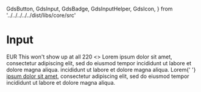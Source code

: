   GdsButton,
  GdsInput,
  GdsBadge,
  GdsInputHelper,
  GdsIcon,
} from '../../../../../dist/libs/core/src'

<Meta title="Components/Input/Text" />

# Input

<gds-main>
  <div>
    <gds-input
      label="I am a label"
      id="test"
      pattern="[a-z]+"
      type="text"
      minlength="3"
      name="test"
      required
    >
      <gds-icon name="calendar" slot="lead" />
      <gds-button
        variant="circle tertiary"
        data-label="test"
        effect="ripple"
        size="small"
        slot="trail"
      >
        <gds-icon name="plus" slot="circle" />
      </gds-button>
      <gds-icon name="info" slot="help" />
      <gds-badge slot="badge" variant="surface">
        EUR
      </gds-badge>
      This won't show up at all
      <gds-input-helper slot="helper" label="Summary" tooltip="Basic Tooltip">
        <gds-badge slot="badge" variant="success" type="counter">
          220
        </gds-badge>
        <gds-button
          variant="circle tertiary"
          data-label="test"
          effect="ripple"
          size="small"
          slot="action"
        >
          <gds-icon name="info" slot="circle" />
        </gds-button>
        <>
          Lorem ipsum dolor sit amet, consectetur adipiscing elit, sed do
          eiusmod tempor incididunt ut labore et dolore magna aliqua. incididunt
          ut labore et dolore magna aliqua. Lorem{' '}
          <a href="#"> ipsum dolor sit amet</a>, consectetur adipiscing elit,
          sed do eiusmod tempor incididunt ut labore et dolore magna aliqua.
        </>
      </gds-input-helper>
    </gds-input>
  </div>
  <div>
    <gds-input label="Label only"></gds-input>
  </div>
  <div>
    <gds-input label="Lead icon">
      <gds-icon name="calendar" slot="lead" />
    </gds-input>
  </div>
  <div>
    <gds-input
      id="trailicon"
      pattern="[a-z]+"
      type="text"
      minlength="3"
      name="test"
      required
      label="Trail icon"
    >
      <gds-icon name="x" slot="trail" />
    </gds-input>
  </div>
  <div>
    <gds-input label="Trail & Lead">
      <gds-icon name="calendar" slot="lead" />
      <gds-icon name="x" slot="trail" />
    </gds-input>
  </div>
  <div>
    <gds-input label="Lead & Badge">
      <gds-icon name="calendar" slot="lead" />
      <gds-badge content="USD" slot="badge" />
    </gds-input>
  </div>
  <div>
    <gds-input label="Lead, Trail& Badge">
      <gds-icon name="calendar" slot="lead" />
      <gds-icon name="x" slot="trail" />
      <gds-badge content="USD" slot="badge" />
    </gds-input>
  </div>
  <div>
    <gds-input label="Helper no action">
      <gds-input-helper slot="helper" label="Summary"></gds-input-helper>
    </gds-input>
  </div>
</gds-main>
